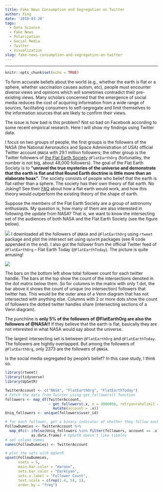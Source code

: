 ```yaml
---
title: Fake News Consumption and Segregation on Twitter
author: Xing
date: '2018-03-28'
tags:
  - Data Science
  - Fake News
  - Polarization
  - Social Media
  - Twitter
  - Visualization
slug: fake-news-consumption-and-segregation-on-twitter
---
```


---
```r
knitr::opts_chunk$set(echo = TRUE)
```

To form accurate beliefs about the world (e.g., whether the earth is flat or a sphere, whether vaccination causes autism, etc), people must encounter diverse views and opinions which will sometimes contradict their
pre-existing views. Many scholars concerned that the emergence of social media reduces the cost of acquiring information from a wide range of sources, facilitating consumers to self-segregate and limit themselves to the information sources that are likely to confirm their views. 

The issue is how bad is this problem? Not so bad on Facebook according to some recent empirical research. Here I will show my findings using Twitter data. 

I focus on two groups of people, the first groups is the followers of the NASA (the National Aeronautics and Space Administration of USA) official Twitter account `@NASA` with 29.1 million followers; the other group is the Twitter followers of [the Flat Earth Society](https://wiki.tfes.org/The_Flat_Earth_Wiki) `@FlatEarthOrg` (fortunatley, the number is not big, about 48,000 followers). The goal of the Flat Earth Society is to **"unravel the true mysteries of the universe and demonstrate that the earth is flat and that Round Earth doctrine is little more than an elaborate hoax"**. The society consists of people who belief that the earth is flat rather than a sphere. The society has their own theory of flat earth. No Joking!! See their [FAQ](https://wiki.tfes.org/Frequently_Asked_Questions) about how a flat earth would work, and how this theory would outperform the existing theory of the shape of earth.

Suppose the members of the Flat Earth Society are a group of astronomy enthusiasts. My question is, how many of them are also interested in following the update from NASA? That is, we want to know the intersecting set of the audiences of both NASA and the Flat Earth Society (see the figure below).

![](/img/NASA_FES.png)
I downloaded all the followers of `@NASA` and `@FlatEarthOrg` using `rtweet` package and plot the intersect set using `UpSetR` packages (see R code appended in the end). I also got the follower from  the official Twitter feed of  `@FlatEarthOrg` -- Flat Earth Today (`@FlatEarthToday`). The picture is quite amusing! 

![](/img/NASA2.png)

The bars on the bottom left show total follower count for each twitter handle. The bars at the top show the count of the intersections denoted in the dot matrix below them. So for columns in the matrix with only 1 dot, the bar above it shows the count of unique (no intersection) followers that twitter has. This would be the outer area of a Venn diagram that has not intersected with anything else. Columns with 2 or more dots show the count of followers the dotted twitter handles share (intersecting sections of a Venn diagram).

The punchline is **only 5% of the followers of @FlatEarthOrg are also the followers of @NASA!!** If they believe that the earth is flat, basically they are not interested in what NASA would say about the universe.

The largest intersecting set is between `@FlatEarthOrg` and `@FlatEarthToday`. The followers are hightly overlapped. But among the followers of `@FlatEarthOrg`, only 2373 are the followers of `@NASA`. 

Is the social media segregated by people's belief? In this case study, I think so.



```r

library(rtweet)
library(tidyverse)
library(UpSetR)

TwitterAccount <- c("NASA", "FlatEarthOrg", "FlatEarthToday")
# Fetch the data from Twitter using get_followers() function
followers <- map_df(TwitterAccount,
                    ~ get_followers(.x, n = 3000000, retryonratelimit = TRUE) %>%
                      mutate(account = .x))
Uniq_followers <- unique(followers$user_id)

# for each follower, get a binary indicator of whether they follow each tweeter or not and bind to one dataframe
FollowDummies <- TwitterAccount %>%
  map_dfc(~ ifelse(Uniq_followers %in% filter(followers, account == .x)$user_id, 1, 0) %>%
            as.data.frame) # UpSetR doesn't like tibbles
# set column names
names(FollowDummies) <- TwitterAccount

# plot the sets with UpSetR
upset(FollowDummies,
      nsets = 5,
      main.bar.color = "maroon",
      sets.bar.color = "DarkCyan",
      sets.x.label = "Follower Count",
      text.scale = c(rep(1.4, 5), 1),
      order.by = "freq")
```




